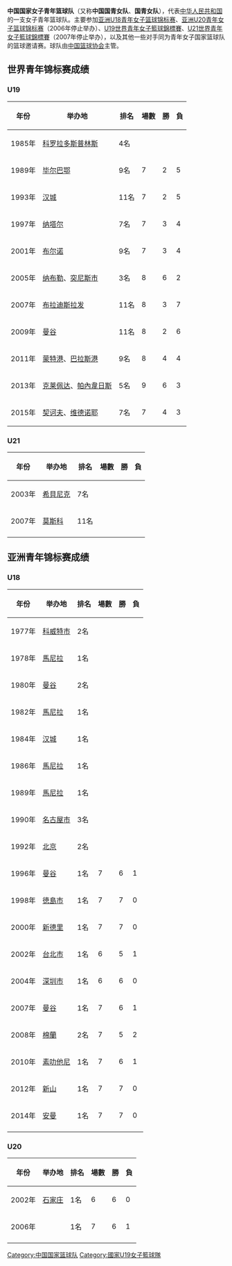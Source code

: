 '''中国国家女子青年篮球队'''（又称'''中国国青女队'''、'''国青女队'''），代表[[中华人民共和国|中华人民共和国]]的一支女子青年篮球队。主要参加[[亚洲U18青年女子篮球锦标赛|亚洲U18青年女子篮球锦标赛]]、[[亚洲U20青年女子篮球锦标赛|亚洲U20青年女子篮球锦标赛]]（2006年停止举办）、[[U19世界青年女子籃球錦標賽|U19世界青年女子籃球錦標賽]]、[[U21世界青年女子籃球錦標賽|U21世界青年女子籃球錦標賽]]（2007年停止举办），以及其他一些对手同为青年女子国家篮球队的篮球邀请赛。球队由[[中国篮球协会|中国篮球协会]]主管。

== 世界青年锦标赛成绩 ==

=== U19 ===

{| class="wikitable" style="text-align: center;"
|-
!年份
!举办地
!排名
!場數
!勝
!負
|-
|1985年 || {{flagicon|USA}}[[科罗拉多斯普林斯|科罗拉多斯普林斯]] || 4名 || || ||
|-
|1989年 || {{flagicon|ESP}}[[毕尔巴鄂|毕尔巴鄂]] || 9名 || 7 || 2 || 5
|-
|1993年 || {{flagicon|KOR}}[[汉城|汉城]] || 11名 || 7 || 2 || 5
|-
|1997年 || {{flagicon|BRA}}[[纳塔尔_(巴西)|纳塔尔]]||7名|| 7 || 3 || 4
|-
|2001年 || {{flagicon|CZE}}[[布尔诺|布尔诺]] ||9名|| 7 || 3 || 4
|-bgcolor="#cc9966"
|2005年 || {{flagicon|TUN}}[[纳布勒|纳布勒]]、[[突尼斯市|突尼斯市]] || 3名 || 8 || 6 || 2
|-
|2007年 || {{flagicon|SVK}}[[布拉迪斯拉发|布拉迪斯拉发]] || 11名 || 8 || 3 || 7
|-
|2009年 || {{flagicon|THA}}[[曼谷|曼谷]] || 11名 || 8 || 2 || 6
|-
|2011年 || {{flagicon|CHI}}[[蒙特港|蒙特港]]、[[巴拉斯港|巴拉斯港]] || 9名 || 8 || 4 || 4
|-
|2013年 || {{flagicon|LTU}}[[克莱佩达|克莱佩达]]、[[帕內韋日斯|帕內韋日斯]] || 5名 || 9 || 6 || 3
|-
|2015年 || {{flagicon|RUS}}[[契诃夫_(莫斯科州)|契诃夫]]、[[维德诺耶|维德诺耶]] || 7名 || 7 || 4 || 3
|}

=== U21 ===
{| class="wikitable" style="text-align: center;"
|-
!年份
!举办地
!排名
!場數
!勝
!負
|-
|2003年 || {{flagicon|CRO}}[[希貝尼克|希貝尼克]] || 7名 || || ||
|-
|2007年 || {{flagicon|RUS}}[[莫斯科|莫斯科]] || 11名 || || ||
|-
|}

== 亚洲青年锦标赛成绩 ==

=== U18 ===

{| class="wikitable" style="text-align: center;"
|-
!年份
!举办地
!排名
!場數
!勝
!負
|-bgcolor=silver
|1977年 || {{flagicon|KUW}}[[科威特市|科威特市]] || 2名 || || ||
|-bgcolor=gold
|1978年 || {{flagicon|PHI|1919}}[[馬尼拉|馬尼拉]] || 1名 || || ||
|-bgcolor=silver
|1980年 || {{flagicon|THA}}[[曼谷|曼谷]] || 2名 || || ||
|-bgcolor=gold
|1982年 || {{flagicon|PHI|1919}}[[馬尼拉|馬尼拉]] || 1名 || || ||
|-bgcolor=gold
|1984年 || {{flagicon|KOR}}[[汉城|汉城]] || 1名 || || ||
|-bgcolor=gold
|1986年 || {{flagicon|PHI|1919}}[[馬尼拉|馬尼拉]] || 1名 || || ||
|-bgcolor=gold
|1989年 || {{flagicon|PHI|1919}}[[馬尼拉|馬尼拉]] || 1名 || || ||
|-bgcolor="#cc9966"
|1990年 || {{flagicon|JPN}}[[名古屋市|名古屋市]] || 3名 || || ||
|-bgcolor=silver
|1992年 || {{flagicon|CHN}}[[北京|北京]] || 2名 || || ||
|-bgcolor=gold
|1996年 || {{flagicon|THA}}[[曼谷|曼谷]] || 1名 ||7||6||1
|-bgcolor=gold
|1998年 || {{flagicon|JPN}}[[徳島市|徳島市]] || 1名 ||7||7||0
|-bgcolor=gold
|2000年 || {{flagicon|IND}}[[新德里|新德里]]|| 1名 ||7||7||0
|-bgcolor=gold
|2002年 || {{flagicon|TWN}}[[台北市|台北市]]|| 1名 ||6||5||1
|-bgcolor=gold
|2004年 || {{flagicon|CHN}}[[深圳市|深圳市]] || 1名 ||6||6||0
|-bgcolor=gold
|2007年 || {{flagicon|THA}}[[曼谷|曼谷]] || 1名 ||7||6||1
|-bgcolor=silver
|2008年 || {{flagicon|INA}}[[棉蘭|棉蘭]] || 2名 ||7||5||2
|-bgcolor=gold
|2010年 || {{flagicon|THA}}[[素叻他尼|素叻他尼]] || 1名 ||7||6||1
|-bgcolor=gold
|2012年 || {{flagicon|MAS}}[[新山|新山]] || 1名 ||7||7||0
|-bgcolor=gold
|2014年 || {{flagicon|JOR}}[[安曼|安曼]] || 1名 ||7||7||0
|-
|}

=== U20 ===
{| class="wikitable" style="text-align: center;"
|-
!年份
!举办地
!排名
!場數
!勝
!負
|-bgcolor=gold
|2002年 || {{flagicon|CHN}}[[石家庄|石家庄]] || 1名 || 6 || 6 || 0
|-bgcolor=gold
|2006年 || {{SIN}} || 1名 || 7 || 6 ||1
|-
|}

{{中国体育国家队}}

[[Category:中国国家篮球队|Category:中国国家篮球队]]
[[Category:國家U19女子籃球隊|Category:國家U19女子籃球隊]]